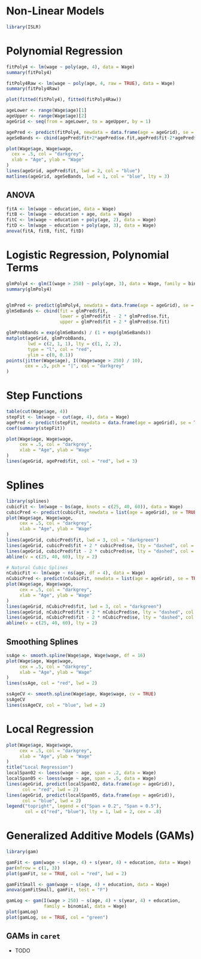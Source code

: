 # Non-Linear Models

```r
library(ISLR)
```

# Polynomial Regression

```r
fitPoly4 <- lm(wage ~ poly(age, 4), data = Wage)
summary(fitPoly4)

fitPoly4Raw <- lm(wage ~ poly(age, 4, raw = TRUE), data = Wage)
summary(fitPoly4Raw)

plot(fitted(fitPoly4), fitted(fitPoly4Raw))
```


```r
ageLower <- range(Wage$age)[1]
ageUpper <- range(Wage$age)[2]
ageGrid <- seq(from = ageLower, to = ageUpper, by = 1)

agePred <- predict(fitPoly4, newdata = data.frame(age = ageGrid), se = TRUE)
ageSeBands <- cbind(agePred$fit+2*agePred$se.fit,agePred$fit-2*agePred$se.fit)

plot(Wage$age, Wage$wage,
  cex = .5, col = "darkgrey",
  xlab = "Age", ylab = "Wage"
)
lines(ageGrid, agePred$fit, lwd = 2, col = "blue")
matlines(ageGrid, ageSeBands, lwd = 1, col = "blue", lty = 3)
```

## ANOVA

```r
fitA <- lm(wage ~ education, data = Wage)
fitB <- lm(wage ~ education + age, data = Wage)
fitC <- lm(wage ~ education + poly(age, 2), data = Wage)
fitD <- lm(wage ~ education + poly(age, 3), data = Wage)
anova(fitA, fitB, fitC, fitD)
```

# Logistic Regression, Polynomial Terms

```r
glmPoly4 <- glm(I(wage > 250) ~ poly(age, 3), data = Wage, family = binomial)
summary(glmPoly4)


glmPred <- predict(glmPoly4, newdata = data.frame(age = ageGrid), se = TRUE)
glmSeBands <- cbind(fit = glmPred$fit,
                    lower = glmPred$fit - 2 * glmPred$se.fit,
                    upper = glmPred$fit + 2 * glmPred$se.fit)

glmProbBands = exp(glmSeBands) / (1 + exp(glmSeBands))
matplot(ageGrid, glmProbBands,
        lwd = c(2, 1, 1), lty = c(1, 2, 2),
        type = "l", col = "red",
        ylim = c(0, 0.1))
points(jitter(Wage$age), I((Wage$wage > 250) / 10),
       cex = .5, pch = "|", col = "darkgrey"
)
```

# Step Functions

```r
table(cut(Wage$age, 4))
stepFit <- lm(wage ~ cut(age, 4), data = Wage)
agePred <- predict(stepFit, newdata = data.frame(age = ageGrid), se = TRUE)
coef(summary(stepFit))

plot(Wage$age, Wage$wage,
     cex = .5, col = "darkgrey",
     xlab = "Age", ylab = "Wage"
)
lines(ageGrid, agePred$fit, col = "red", lwd = 3)
```









# Splines

```r
library(splines)
cubicFit <- lm(wage ~ bs(age, knots = c(25, 40, 60)), data = Wage)
cubicPred <- predict(cubicFit, newdata = list(age = ageGrid), se = TRUE)
plot(Wage$age, Wage$wage,
     cex = .5, col = "darkgrey",
     xlab = "Age", ylab = "Wage"
)
lines(ageGrid, cubicPred$fit, lwd = 3, col = "darkgreen")
lines(ageGrid, cubicPred$fit + 2 * cubicPred$se, lty = "dashed", col = "darkgreen")
lines(ageGrid, cubicPred$fit - 2 * cubicPred$se, lty = "dashed", col = "darkgreen")
abline(v = c(25, 40, 60), lty = 2)

# Natural Cubic Splines
nCubicFit <- lm(wage ~ ns(age, df = 4), data = Wage)
nCubicPred <- predict(nCubicFit, newdata = list(age = ageGrid), se = TRUE)
plot(Wage$age, Wage$wage,
     cex = .5, col = "darkgrey",
     xlab = "Age", ylab = "Wage"
)
lines(ageGrid, nCubicPred$fit, lwd = 3, col = "darkgreen")
lines(ageGrid, nCubicPred$fit + 2 * nCubicPred$se, lty = "dashed", col = "darkgreen")
lines(ageGrid, nCubicPred$fit - 2 * nCubicPred$se, lty = "dashed", col = "darkgreen")
abline(v = c(25, 40, 60), lty = 2)
```



## Smoothing Splines

```r
ssAge <- smooth.spline(Wage$age, Wage$wage, df = 16)
plot(Wage$age, Wage$wage,
     cex = .5, col = "darkgrey",
     xlab = "Age", ylab = "Wage"
)
lines(ssAge, col = "red", lwd = 2)

ssAgeCV <- smooth.spline(Wage$age, Wage$wage, cv = TRUE)
ssAgeCV
lines(ssAgeCV, col = "blue", lwd = 2)
```


# Local Regression


```r
plot(Wage$age, Wage$wage,
     cex = .5, col = "darkgrey",
     xlab = "Age", ylab = "Wage"
)
title("Local Regression")
localSpan02 <- loess(wage ~ age, span = .2, data = Wage)
localSpan05 <- loess(wage ~ age, span = .5, data = Wage)
lines(ageGrid, predict(localSpan02, data.frame(age = ageGrid)),
      col = "red", lwd = 2)
lines(ageGrid, predict(localSpan05, data.frame(age = ageGrid)),
      col = "blue", lwd = 2)
legend("topright", legend = c("Span = 0.2", "Span = 0.5"),
       col = c("red", "blue"), lty = 1, lwd = 2, cex = .8)
```






# Generalized Additive Models (GAMs)


```r
library(gam)

gamFit <- gam(wage ~ s(age, 4) + s(year, 4) + education, data = Wage)
par(mfrow = c(1, 3))
plot(gamFit, se = TRUE, col = "red", lwd = 2)

gamFitSmall <- gam(wage ~ s(age, 4) + education, data = Wage)
anova(gamFitSmall, gamFit, test = "F")

gamLog <- gam(I(wage > 250) ~ s(age, 4) + s(year, 4) + education,
              family = binomial, data = Wage)
plot(gamLog)
plot(gamLog, se = TRUE, col = "green")
```



## GAMs in `caret`

- TODO
